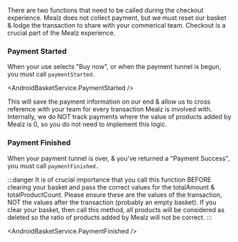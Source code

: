 
There are two functions that need to be called during the checkout experience.
Mealz does not collect payment, but we must reset our basket & lodge the transaction to share with your commerical team.
Checkout is a crucial part of the Mealz experience.

### Payment Started


When your use selects "Buy now", or when the payment tunnel is begun, you must call `paymentStarted.`

<AndroidBasketService.PaymentStarted />

This will save the payment information on our end & allow us to cross reference with your team for every transaction Mealz is involved with.
Internally, we do NOT track payments where the value of products added by Mealz is 0, so you do not need to implement this logic.

### Payment Finished

When your payment tunnel is over, & you've returned a "Payment Success", you must call `paymentFinished.`

:::danger
It is of crucial importance that you call this function BEFORE clearing your basket and pass the correct values for the totalAmount & totalProductCount.
Please ensure these are the values of the transaction, NOT the values after the transaction (probably an empty basket).
If you clear your basket, then call this method, all products will be considered as deleted so the ratio of products added by Mealz will not be correct.
:::

<AndroidBasketService.PaymentFinished />